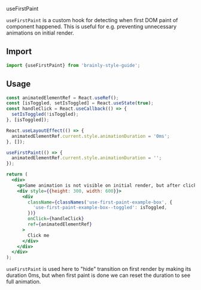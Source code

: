 
<Meta title="Hooks/useFirstPaint" />

<PageHeader type="utility">useFirstPaint</PageHeader>

`useFirstPaint` is a custom hook for detecting when first DOM paint of component happened. This is useful for e.g. preventing unnecessary animations on initial render.

## Import

```jsx
import {useFirstPaint} from 'brainly-style-guide';
```

## Usage

```jsx
const animatedElementRef = React.useRef();
const [isToggled, setIsToggled] = React.useState(true);
const handleClick = React.useCallback(() => {
  setIsToggled(!isToggled);
}, [isToggled]);

React.useLayoutEffect(() => {
  animatedElementRef.current.style.animationDuration = '0ms';
}, []);

useFirstPaint(() => {
  animatedElementRef.current.style.animationDuration = '';
});

return (
  <div>
    <p>Same animation is not visible on initial render, but after click</p>
    <div style={{height: 300, width: 600}}>
      <div
        className={classNames('use-first-paint-example-box', {
          'use-first-paint-example-box--toggled': isToggled,
        })}
        onClick={handleClick}
        ref={animatedElementRef}
      >
        Click me
      </div>
    </div>
  </div>
);
```

`useFirstPaint` is used here to "hide" transition on first render by making its duration 0ms, but when first paint is done we can reset the duration to see full animation.

<Canvas>
  <Example />
</Canvas>
